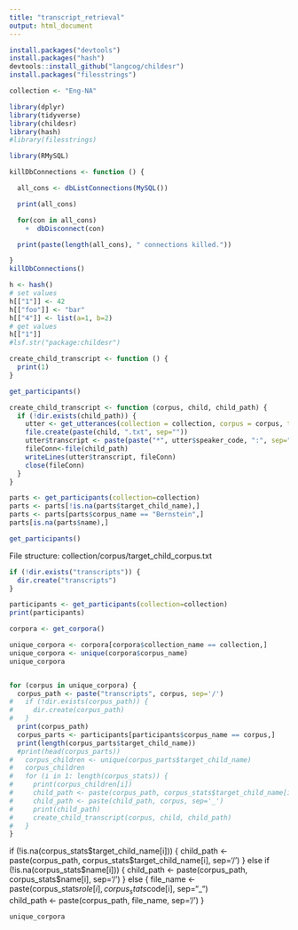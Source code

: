 ```yaml
---
title: "transcript_retrieval"
output: html_document
---
```


```R
install.packages("devtools")
install.packages("hash")
devtools::install_github("langcog/childesr")
install.packages("filesstrings")
```
```R
collection <- "Eng-NA"
```

```R
library(dplyr)
library(tidyverse)
library(childesr)
library(hash)
#library(filesstrings)
```

```R
library(RMySQL)  

killDbConnections <- function () {

  all_cons <- dbListConnections(MySQL())

  print(all_cons)

  for(con in all_cons)
    +  dbDisconnect(con)

  print(paste(length(all_cons), " connections killed."))

}
killDbConnections()
```

```R
h <- hash() 
# set values
h[["1"]] <- 42
h[["foo"]] <- "bar"
h[["4"]] <- list(a=1, b=2)
# get values
h[["1"]]
#lsf.str("package:childesr")
```




```R
create_child_transcript <- function () {
  print(1)
}
```


```R
get_participants()
```

```R
create_child_transcript <- function (corpus, child, child_path) {
  if (!dir.exists(child_path)) {
    utter <- get_utterances(collection = collection, corpus = corpus, target_child=child)
    file.create(paste(child, ".txt", sep=""))
    utter$transcript <- paste(paste("*", utter$speaker_code, ":", sep=""), utter$gloss)
    fileConn<-file(child_path)
    writeLines(utter$transcript, fileConn)
    close(fileConn)
  }
}
```

```R
parts <- get_participants(collection=collection)
parts <- parts[!is.na(parts$target_child_name),] 
parts <- parts[parts$corpus_name == "Bernstein",] 
parts[is.na(parts$name),]
```


```R
get_participants()
```

File structure:
collection/corpus/target_child_corpus.txt
```R
if (!dir.exists("transcripts")) {
  dir.create("transcripts")
}

participants <- get_participants(collection=collection)
print(participants)

corpora <- get_corpora()

unique_corpora <- corpora[corpora$collection_name == collection,]
unique_corpora <- unique(corpora$corpus_name)
unique_corpora


for (corpus in unique_corpora) {
  corpus_path <- paste("transcripts", corpus, sep='/')
#   if (!dir.exists(corpus_path)) {
#     dir.create(corpus_path)
#   }
  print(corpus_path)
  corpus_parts <- participants[participants$corpus_name == corpus,]
  print(length(corpus_parts$target_child_name))
  #print(head(corpus_parts))
#   corpus_children <- unique(corpus_parts$target_child_name)
#   corpus_children
#   for (i in 1: length(corpus_stats)) {
#     print(corpus_children[i])
#     child_path <- paste(corpus_path, corpus_stats$target_child_name[i], sep='/')
#     child_path <- paste(child_path, corpus, sep='_')
#     print(child_path)
#     create_child_transcript(corpus, child, child_path)
#   }
}
```
if (!is.na(corpus_stats$target_child_name[i])) {
      child_path <- paste(corpus_path, corpus_stats$target_child_name[i], sep='/')
    } else if (!is.na(corpus_stats$name[i])) {
      child_path <- paste(corpus_path, corpus_stats$name[i], sep='/')
    } else {
      file_name <- paste(corpus_stats$role[i], corpus_stats$code[i], sep="_")  
      child_path <- paste(corpus_path, file_name, sep='/')
    }






```R
unique_corpora
```
